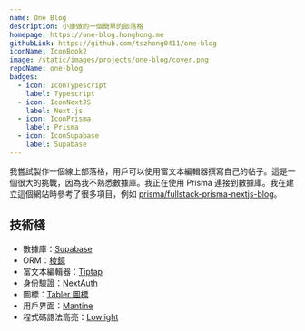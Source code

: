 ```yaml
---
name: One Blog
description: 小康做的一個簡單的部落格
homepage: https://one-blog.honghong.me
githubLink: https://github.com/tszhong0411/one-blog
iconName: IconBook2
image: /static/images/projects/one-blog/cover.png
repoName: one-blog
badges:
  - icon: IconTypescript
    label: Typescript
  - icon: IconNextJS
    label: Next.js
  - icon: IconPrisma
    label: Prisma
  - icon: IconSupabase
    label: Supabase
---
```


我嘗試製作一個線上部落格，用戶可以使用富文本編輯器撰寫自己的帖子。這是一個很大的挑戰，因為我不熟悉數據庫。我正在使用 Prisma 連接到數據庫。我在建立這個網站時參考了很多項目，例如 [prisma/fullstack-prisma-nextjs-blog](https://github.com/prisma/fullstack-prisma-nextjs-blog)。

## 技術棧

- 數據庫：[Supabase](https://supabase.com/)
- ORM：[棱鏡](https://www.prisma.io/)
- 富文本編輯器：[Tiptap](https://tiptap.dev)
- 身份驗證：[NextAuth](https://next-auth.js.org)
- 圖標：[Tabler 圖標](https://tabler-icons.io/)
- 用戶界面：[Mantine](https://mantine.dev)
- 程式碼語法高亮：[Lowlight](https://github.com/wooorm/lowlight)
